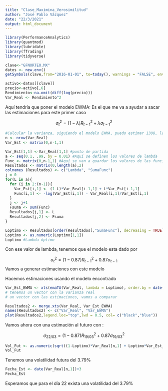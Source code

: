 ```yaml
---
title: "Clase_Maximina_Verosimilitud"
author: "José Pablo Vázquez"
date: "22/3/2021"
output: html_document
---
```



```r
library(PerformanceAnalytics)
library(quantmod)
library(lubridate)
library(fTrading)
library(tidyverse)
```


```r
clave<-"GFNORTEO.MX"
datos <- new.env()
getSymbols(clave,from="2016-01-01", to=today(), warnings = "FALSE", env = datos)
```

```r
activo<-datos[[clave]]
precio<-activo[,6]
Rendimiento<-na.omit(diff(log(precio)))
Var_Real <- Rendimiento^2
```

Aquí tendría que poner el modelo EWMA:
Es el que me va a ayudar a sacar las estimaciones para este primer caso

$$\sigma^2_t = (1-\lambda) R^2_{t-1} + \lambda\sigma^2_{t-1}$$

```r
#Calcular la varianza, siguiendo el modelo EWMA, puedo estimar 1308, la primera la vamos a usar como valor inicial
n <- nrow(Var_Real)
Var_Est <- matrix(0,n-1,1)

Var_Est[1,1] <-Var_Real[1,1] #punto de partida 
a <- seq(0.1, .99, by = 0.01) #Aquí se definen los valores de lambda
Func <- matrix(0,n-1,1) #Aquí se van a guardar los valores de las funciones de maxima verosimilitud
Resultados <- matrix(0,length(a),2)
colnames (Resultados) <- c("Lambda", "SumaFunc")
j = 0
for(L in a){ 
  for (i in 2:(n-1)){
    Var_Est[i,1] <- (1-L)*Var_Real[i-1,1] + L*Var_Est[i-1,1]
    Func[i,1] <- -log(Var_Est[i,1]) - Var_Real[i,1]/Var_Est[i,1]
  }
  j <- j+1
  Fsuma <- sum(Func)
  Resultados[j,1] <- L
  Resultados[j,2] <- Fsuma
}
```



```r
Loptimo <- Resultados[order(Resultados[,"SumaFunc"], decreasing = TRUE),]
Loptimo <- as.numeric(Loptimo[1,1])
Loptimo #Lambda óptimo
```

Con ese valor de lambda, tenemos que el modelo esta dado por

$$\sigma^2_t = (1-0.87) R^2_{t-1} + 0.87\sigma_{t-1}$$
Vamos a generar estimaciones con este modelo

Hacemos estimaciones usando el modelo encontrado


```r
Var_Est_EWMA <- xts(emaTA(Var_Real, lambda = Loptimo), order.by = date(Rendimiento))
# tenemos un vector con la varianza real
# un vector con las estimaciones, vamos a comparar

Resultados2 <- merge.xts(Var_Real, Var_Est_EWMA)
names(Resultados2) <- c("Var_Real", "Var_EWMA")
plot(Resultados2,legend.loc="top",lwd = 0.5, col= c("black","blue"))
```

Vamos ahora con una estimación al futuro con :

$$\sigma_{22/03} = (1-0.87)R^2_{19/03} + 0.87\sigma^2_{19/03} $$

```r
Vol_Fut <- as.numeric(sqrt((1-Loptimo)*Var_Real[n,1] + Loptimo*Var_Est_EWMA[n,1]))
Vol_Fut
```

Tenemos una volatilidad futura del 3.79%


```r
Fecha_Est <- date(Var_Real[n,1])+3
Fecha_Est
```

Esperamos que para el día 22 exista una volatilidad del 3.79%

